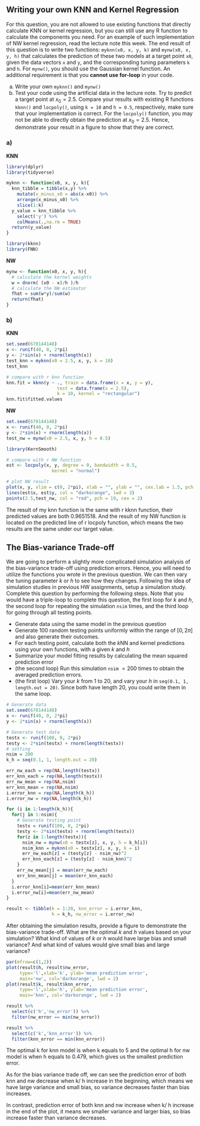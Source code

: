 
## Writing your own KNN and Kernel Regression

For this question, you are not allowed to use existing functions that directly calculate KNN or kernel regression, but you can still use any R function to calculate the components you need. For an example of such implementation of NW kernel regression, read the lecture note this week. The end result of this question is to write two functions: `myknn(x0, x, y, k)` and `mynw(x0, x, y, h)` that calculates the prediction of these two models at a target point `x0`, given the data vectors `x` and `y`, and the corresponding tuning parameters `k` and `h`. For `mynw()`, you should use the Gaussian kernel function. An additional requirement is that you __cannot use for-loop__ in your code. 

  a) Write your own `myknn()` and `mynw()`
  b) Test your code using the artificial data in the lecture note. Try to predict a target point at $x_0 = 2.5$. Compare your results with existing R functions `kknn()` and `locpoly()`, using `k = 10` and `h = 0.5`, respectively, make sure that your implementation is correct. For the `locpoly()` function, you may not be able to directly obtain the prediction at $x_0 = 2.5$. Hence, demonstrate your result in a figure to show that they are correct. 

### a)

**KNN**
```{r, results='hide', message=FALSE, warning=FALSE}
library(dplyr)
library(tidyverse)
```
```{r}
myknn <- function(x0, x, y, k){
  knn_tibble = tibble(x,y) %>% 
    mutate(x_minus_x0 = abs(x-x0)) %>%
    arrange(x_minus_x0) %>%
    slice(1:k)
  y_value = knn_tibble %>% 
    select('y') %>%
    colMeans(.,na.rm = TRUE)
  return(y_value)
}
```
```{r, results='hide', message=FALSE, warning=FALSE}
library(kknn)
library(FNN)
```

**NW**
```{r}
mynw <- function(x0, x, y, h){
  # calculate the kernel weights
  w = dnorm( (x0 - x)/h )/h
  # calculate the NW estimator 
  fhat = sum(w*y)/sum(w)
  return(fhat)
}
```

### b) 

**KNN**
```{r}
set.seed(670144148)
x <- runif(40, 0, 2*pi)
y <- 2*sin(x) + rnorm(length(x))
test_knn = myknn(x0 = 2.5, x, y, k = 10)
test_knn
```
```{r}
# compare with r knn function
knn.fit = kknn(y ~ ., train = data.frame(x = x, y = y), 
                   test = data.frame(x = 2.5),
                   k = 10, kernel = "rectangular")
knn.fit$fitted.values
```

**NW**
```{r}
set.seed(670144148)
x <- runif(40, 0, 2*pi)
y <- 2*sin(x) + rnorm(length(x))
test_nw = mynw(x0 = 2.5, x, y, h = 0.5)
```
```{r, results='hide', message=FALSE, warning=FALSE}
library(KernSmooth)
```
```{r}
# compare with r NW function
est <- locpoly(x, y, degree = 0, bandwidth = 0.5,
                 kernel = "normal")
```
```{r}
# plot NW result
plot(x, y, xlim = c(0, 2*pi), xlab = "", ylab = "", cex.lab = 1.5, pch = 19)
lines(est$x, est$y, col = "darkorange", lwd = 3)
points(2.5,test_nw, col = "red", pch = 19, cex = 2)
```

The result of my knn function is the same with r kknn function, their predicted values are both 0.9651518. And the result of my NW function is located on the predicted line of r locpoly function, which means the two results are the same under our target value. 


## The Bias-variance Trade-off

We are going to perform a slightly more complicated simulation analysis of the bias-variance trade-off using prediction errors. Hence, you will need to utilize the functions you wrote in the previous question. We can then vary the tuning parameter $k$ or $h$ to see how they changes. Following the idea of simulation studies in previous HW assignments, setup a simulation study. Complete this question by performing the following steps. Note that you would have a triple-loop to complete this question, the first loop for $k$ and $h$, the second loop for repeating the simulation `nsim` times, and the third loop for going through all testing points. 

  * Generate data using the same model in the previous question
  * Generate 100 random testing points uniformly within the range of $[0, 2\pi]$ and also generate their outcomes.
  * For each testing point, calculate both the $k$NN and kernel predictions using your own functions, with a given $k$ and $h$
  * Summarize your model fitting results by calculating the mean squared prediction error
  * (the second loop) Run this simulation `nsim` $= 200$ times to obtain the averaged prediction errors.
  * (the first loop) Vary your $k$ from 1 to 20, and vary your $h$ in `seq(0.1, 1, length.out = 20)`. Since both have length 20, you could write them in the same loop. 

```{r}
# Generate data
set.seed(670144148)
x <- runif(40, 0, 2*pi)
y <- 2*sin(x) + rnorm(length(x))

# Generate test data
testx <- runif(100, 0, 2*pi)
testy <- 2*sin(testx) + rnorm(length(testx))
# setting
nsim = 200
k_h = seq(0.1, 1, length.out = 20)

err_nw_each = rep(NA,length(testx))
err_knn_each = rep(NA,length(testx))
err_nw_mean = rep(NA,nsim)
err_knn_mean = rep(NA,nsim)
i.error_knn = rep(NA,length(k_h))
i.error_nw = rep(NA,length(k_h))

for (i in 1:length(k_h)){
  for(j in 1:nsim){
    # Generate testing point
    testx = runif(100, 0, 2*pi)
    testy <- 2*sin(testx) + rnorm(length(testx))
    for(z in 1:length(testx)){
      nsim_nw = mynw(x0 = testx[z], x, y, h = k_h[i])
      nsim_knn = myknn(x0 = testx[z], x, y, k = i)
      err_nw_each[z] = (testy[z] - nsim_nw)^2
      err_knn_each[z] = (testy[z] - nsim_knn)^2
    }
    err_nw_mean[j] = mean(err_nw_each)
    err_knn_mean[j] = mean(err_knn_each)
  }
  i.error_knn[i]=mean(err_knn_mean)
  i.error_nw[i]=mean(err_nw_mean)
}
```
```{r}
result <- tibble(k = 1:20, knn_error = i.error_knn,
                 h = k_h, nw_error = i.error_nw)
```

After obtaining the simulation results, provide a figure to demonstrate the bias-variance trade-off. What are the optimal $k$ and $h$ values based on your simulation? What kind of values of $k$ or $h$ would have large bias and small variance? And what kind of values would give small bias and large variance?

```{r}
par(mfrow=c(1,2))
plot(result$h, result$nw_error,
     type='l',xlab='k', ylab='mean prediction error', 
     main='nw', col='darkorange', lwd = 2)
plot(result$k, result$knn_error,
     type='l',xlab='h', ylab='mean prediction error',
     main='knn', col='darkorange', lwd = 2)
```

```{r}
result %>% 
  select(c('h','nw_error')) %>%
  filter(nw_error == min(nw_error))
```
```{r}
result %>% 
  select(c('k','knn_error')) %>%
  filter(knn_error == min(knn_error))
```
The optimal k for knn model is when k equals to 5 and the optimal h for nw model is when h equals to 0.479, which gives us the smallest prediction error. 

As for the bias variance trade off, we can see the prediction error of both knn and nw decrease when k/ h increase in the beginning, which means we have large variance and small bias, so variance decreases faster than bias increases. 

In contrast, prediction error of both knn and nw increase when k/ h increase in the end of the plot, it means we smaller variance and larger bias, so bias increase faster than variance decreases.
